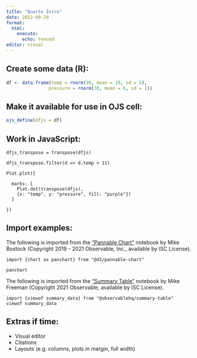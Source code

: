 ```yaml
---
title: "Quarto Intro"
date: 2022-09-29
format: 
  html: 
    execute:
      echo: fenced
editor: visual
---
```


## Create some data (R):

```r
df <- data.frame(temp = rnorm(30, mean = 10, sd = 2),
                pressure = rnorm(30, mean = 6, sd = 1))
```

## Make it available for use in OJS cell:

```r
ojs_define(dfjs = df)
```

## Work in JavaScript:

```ojs
dfjs_transpose = transpose(dfjs)
```

```ojs
dfjs_transpose.filter(d => d.temp > 11)
```

```ojs
Plot.plot({
  
  marks: [
    Plot.dot(transpose(dfjs), 
    {x: "temp", y: "pressure", fill: "purple"})
  ]
  
})
```

## Import examples:

The following is imported from the ["Pannable Chart"](https://observablehq.com/@d3/pannable-chart) notebook by Mike Bostock (Copyright 2019 - 2021 Observable, Inc., available by ISC License).

```ojs
import {chart as panchart} from "@d3/pannable-chart"
```

```ojs
panchart
```


The following is imported from the ["Summary Table"](https://observablehq.com/@observablehq/summary-table) notebook by Mike Freeman (Copyright 2021 Observable, available by ISC License). 

```ojs
import {viewof summary_data} from "@observablehq/summary-table"
viewof summary_data
```

## Extras if time:  

-   Visual editor
-   Citations
-   Layouts (e.g. columns, plots in margin, full width)
